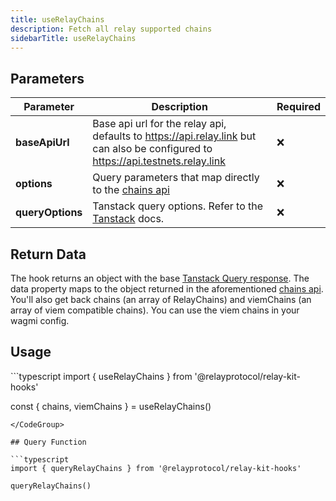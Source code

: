 ```yaml
---
title: useRelayChains
description: Fetch all relay supported chains
sidebarTitle: useRelayChains
---
```


## Parameters

| Parameter    | Description                                                                                                                                    | Required |
|--------------|------------------------------------------------------------------------------------------------------------------------------------------------|----------|
| **baseApiUrl**       | Base api url for the relay api, defaults to https://api.relay.link but can also be configured to https://api.testnets.relay.link | ❌       |
| **options**      | Query parameters that map directly to the [chains api](/references/api/get-chains)                                                                                                   | ❌       |
| **queryOptions** | Tanstack query options. Refer to the [Tanstack](https://tanstack.com/query/latest/docs/framework/react/guides/query-options) docs.              | ❌       |

## Return Data

The hook returns an object with the base [Tanstack Query response](https://tanstack.com/query/v5/docs/framework/react/reference/useQuery). The data property maps to the object returned in the aforementioned [chains api](/references/api/get-chains). You'll also get back chains (an array of RelayChains) and viemChains (an array of viem compatible chains). You can use the viem chains in your wagmi config.

## Usage

<CodeGroup>
```typescript
import { useRelayChains } from '@relayprotocol/relay-kit-hooks'

const { chains, viemChains } = useRelayChains()

```
</CodeGroup>

## Query Function

```typescript
import { queryRelayChains } from '@relayprotocol/relay-kit-hooks'

queryRelayChains()

```